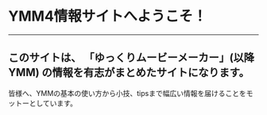 # YMM4情報サイトへようこそ！
***
## このサイトは、 **「ゆっくりムービーメーカー」**(以降YMM)  の情報を有志がまとめたサイトになります。
皆様へ、YMMの基本の使い方から小技、tipsまで幅広い情報を届けることをモットーとしています。
